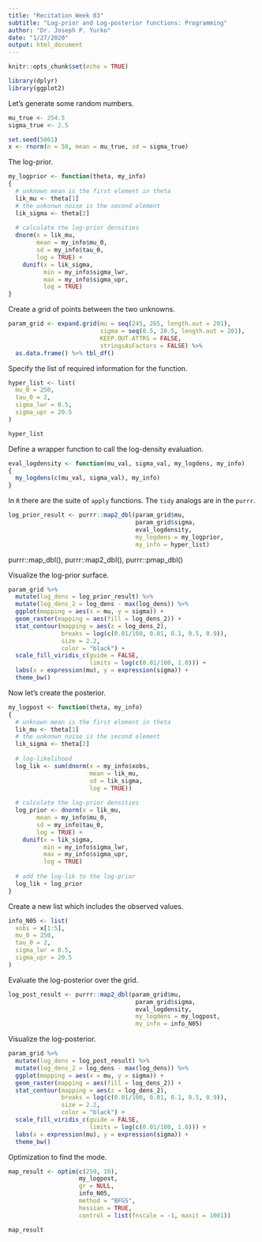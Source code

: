 ---
title: "Recitation Week 03"
subtitle: "Log-prior and Log-posterior functions: Programming"
author: "Dr. Joseph P. Yurko"
date: "1/27/2020"
output: html_document
---

```{r setup, include=FALSE}
knitr::opts_chunk$set(echo = TRUE)
```

```{r, load_packages}
library(dplyr)
library(ggplot2)
```


Let's generate some random numbers.  

```{r, create_random_values}
mu_true <- 254.5
sigma_true <- 2.5

set.seed(5001)
x <- rnorm(n = 50, mean = mu_true, sd = sigma_true)
```

The log-prior.  

```{r, create_logprior}
my_logprior <- function(theta, my_info)
{
  # unknown mean is the first element in theta
  lik_mu <- theta[1]
  # the unkonwn noise is the second element
  lik_sigma <- theta[2]
  
  # calculate the log-prior densities
  dnorm(x = lik_mu,
        mean = my_info$mu_0,
        sd = my_info$tau_0,
        log = TRUE) + 
    dunif(x = lik_sigma,
          min = my_info$sigma_lwr,
          max = my_info$sigma_upr,
          log = TRUE)
}
```

Create a grid of points between the two unknowns.  

```{r, make_parameter_grid}
param_grid <- expand.grid(mu = seq(245, 265, length.out = 201),
                          sigma = seq(0.5, 20.5, length.out = 201),
                          KEEP.OUT.ATTRS = FALSE,
                          stringsAsFactors = FALSE) %>% 
  as.data.frame() %>% tbl_df()
```

Specify the list of required information for the function.  

```{r, create_param_list}
hyper_list <- list(
  mu_0 = 250,
  tau_0 = 2,
  sigma_lwr = 0.5,
  sigma_upr = 20.5
)

hyper_list
```

Define a wrapper function to call the log-density evaluation.  

```{r}
eval_logdensity <- function(mu_val, sigma_val, my_logdens, my_info)
{
  my_logdens(c(mu_val, sigma_val), my_info)
}
```

In `R` there are the suite of `apply` functions. The `tidy` analogs are in the `purrr`.  

```{r}
log_prior_result <- purrr::map2_dbl(param_grid$mu,
                                    param_grid$sigma,
                                    eval_logdensity,
                                    my_logdens = my_logprior,
                                    my_info = hyper_list)
```

purrr::map_dbl(), purrr::map2_dbl(), purrr::pmap_dbl()

Visualize the log-prior surface.  

```{r}
param_grid %>% 
  mutate(log_dens = log_prior_result) %>% 
  mutate(log_dens_2 = log_dens - max(log_dens)) %>% 
  ggplot(mapping = aes(x = mu, y = sigma)) +
  geom_raster(mapping = aes(fill = log_dens_2)) +
  stat_contour(mapping = aes(z = log_dens_2),
               breaks = log(c(0.01/100, 0.01, 0.1, 0.5, 0.9)),
               size = 2.2, 
               color = "black") +
  scale_fill_viridis_c(guide = FALSE,
                       limits = log(c(0.01/100, 1.0))) +
  labs(x = expression(mu), y = expression(sigma)) +
  theme_bw()
```

Now let's create the posterior.  

```{r}
my_logpost <- function(theta, my_info)
{
  # unknown mean is the first element in theta
  lik_mu <- theta[1]
  # the unkonwn noise is the second element
  lik_sigma <- theta[2]
  
  # log-likelihood
  log_lik <- sum(dnorm(x = my_info$xobs,
                       mean = lik_mu,
                       sd = lik_sigma,
                       log = TRUE))
  
  # calculate the log-prior densities
  log_prior <- dnorm(x = lik_mu,
        mean = my_info$mu_0,
        sd = my_info$tau_0,
        log = TRUE) + 
    dunif(x = lik_sigma,
          min = my_info$sigma_lwr,
          max = my_info$sigma_upr,
          log = TRUE)
  
  # add the log-lik to the log-prior
  log_lik + log_prior
}
```

Create a new list which includes the observed values.  

```{r}
info_N05 <- list(
  xobs = x[1:5],
  mu_0 = 250,
  tau_0 = 2,
  sigma_lwr = 0.5,
  sigma_upr = 20.5
)
```

Evaluate the log-posterior over the grid.  

```{r}
log_post_result <- purrr::map2_dbl(param_grid$mu,
                                    param_grid$sigma,
                                    eval_logdensity,
                                    my_logdens = my_logpost,
                                    my_info = info_N05)
```

Visualize the log-posterior.  

```{r}
param_grid %>% 
  mutate(log_dens = log_post_result) %>% 
  mutate(log_dens_2 = log_dens - max(log_dens)) %>% 
  ggplot(mapping = aes(x = mu, y = sigma)) +
  geom_raster(mapping = aes(fill = log_dens_2)) +
  stat_contour(mapping = aes(z = log_dens_2),
               breaks = log(c(0.01/100, 0.01, 0.1, 0.5, 0.9)),
               size = 2.2, 
               color = "black") +
  scale_fill_viridis_c(guide = FALSE,
                       limits = log(c(0.01/100, 1.0))) +
  labs(x = expression(mu), y = expression(sigma)) +
  theme_bw()
```

Optimization to find the mode.  

```{r}
map_result <- optim(c(250, 10),
                    my_logpost,
                    gr = NULL,
                    info_N05,
                    method = "BFGS",
                    hessian = TRUE,
                    control = list(fnscale = -1, maxit = 1001))

map_result
```

